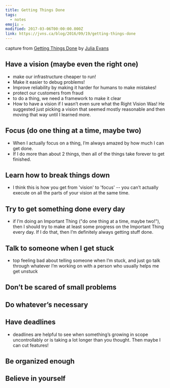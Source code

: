 ```yaml
---
title: Getting Things Done
tags:
  - notes
emoji: ✏️
modified: 2017-03-06T00:00:00.000Z
link: https://jvns.ca/blog/2016/09/19/getting-things-done
---
```


capture from [Getting Things Done](https://jvns.ca/blog/2016/09/19/getting-things-done) by [Julia Evans](https://jvns.ca/)

## Have a vision (maybe even the right one)

- make our infrastructure cheaper to run!
- Make it easier to debug problems!
- Improve reliability by making it harder for humans to make mistakes!
- protect our customers from fraud
- to do a thing, we need a framework to make it clear
- How to have a vision if I wasn’t even sure what the Right Vision Was!
  He suggested just picking a vision that seemed mostly reasonable and then moving that way until I learned more.

## Focus (do one thing at a time, maybe two)

- When I actually focus on a thing, I’m always amazed by how much I can get done.
- If I do more than about 2 things, then all of the things take forever to get finished.

## Learn how to break things down

- I think this is how you get from 'vision' to 'focus' -- you can’t actually execute on all the parts of your vision at the same time.

## Try to get something done every day

- if I’m doing an Important Thing ("do one thing at a time, maybe two!"),
  then I should try to make at least some progress on the Important Thing every day.
  If I do that, then I’m definitely always getting stuff done.

## Talk to someone when I get stuck

- top feeling bad about telling someone when I’m stuck, and just go talk through whatever I’m working on with a person who usually helps me get unstuck

## Don’t be scared of small problems

## Do whatever’s necessary

## Have deadlines

- deadlines are helpful to see when something’s growing in scope uncontrollably
  or is taking a lot longer than you thought. Then maybe I can cut features!

## Be organized enough

## Believe in yourself
